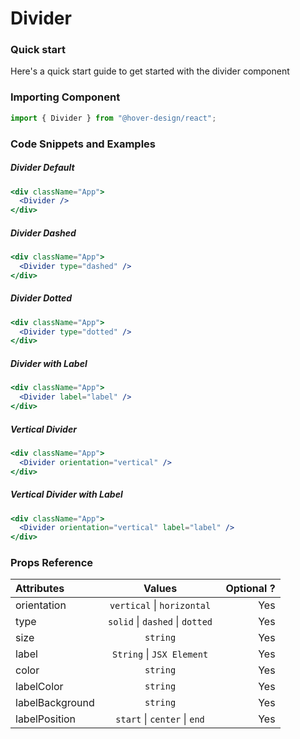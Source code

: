 # Divider

### Quick start

Here's a quick start guide to get started with the divider component

### Importing Component

```jsx
import { Divider } from "@hover-design/react";
```

### Code Snippets and Examples

##### Divider Default


```jsx
<div className="App">
  <Divider />
</div>
```

<Divider />

##### Divider Dashed

```jsx
<div className="App">
  <Divider type="dashed" />
</div>
```

<Divider type="dashed" />

##### Divider Dotted

```jsx
<div className="App">
  <Divider type="dotted" />
</div>
```

<Divider type="dotted" />

##### Divider with Label

```jsx
<div className="App">
  <Divider label="label" />
</div>
```

<div style={{ marginTop: "30px" }}>
  <Divider label="label" />
</div>

##### Vertical Divider

```jsx
<div className="App">
  <Divider orientation="vertical" />
</div>
```

<div style={{ height: "50px" }}>
  <Divider orientation="vertical" />
</div>

##### Vertical Divider with Label

```jsx
<div className="App">
  <Divider orientation="vertical" label="label" />
</div>
```

<div style={{ height: "100px", margin: "0 auto", width: "fit-content" }}>
  <Divider orientation="vertical" label="label" />
</div>

### Props Reference

| Attributes      |                 Values                  | Optional ? |
| :-------------- | :-------------------------------------: | ---------: |
| orientation     |    ` vertical` &#124; `horizontal `     |        Yes |
| type            | `solid` &#124; `dashed` &#124; `dotted` |        Yes |
| size            |                `string`                 |        Yes |
| label           |      `String` &#124; `JSX Element`      |        Yes |
| color           |                `string`                 |        Yes |
| labelColor      |                `string`                 |        Yes |
| labelBackground |                `string`                 |        Yes |
| labelPosition   |  `start` &#124; `center` &#124; `end`   |        Yes |
